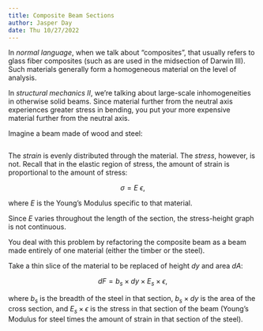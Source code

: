 ```yaml
---
title: Composite Beam Sections
author: Jasper Day
date: Thu 10/27/2022 
---
```


In *normal language*, when we talk about "composites", that usually refers to glass fiber composites (such as are used in the midsection of Darwin III). Such materials generally form a homogeneous material on the level of analysis.

In *structural mechanics II*, we're talking about large-scale inhomogeneities in otherwise solid beams. Since material further from the neutral axis experiences greater stress in bending, you put your more expensive material further from the neutral axis.

Imagine a beam made of wood and steel:

![]()

The *strain* is evenly distributed through the material. The *stress*, however, is not.  Recall that in the elastic region of stress, the amount of strain is proportional to the amount of stress:

$$
\sigma = E \ \epsilon,
$$

where $E$ is the Young's Modulus specific to that material.   

Since $E$ varies throughout the length of the section, the stress-height graph is not continuous.

You deal with this problem by refactoring the composite beam as a beam made entirely of one material (either the timber or the steel).

Take a thin slice of the material to be replaced of height $dy$ and area $dA$:

$$
dF = b_s \times dy \times E_s \times \epsilon,
$$

where $b_s$ is the breadth of the steel in that section, $b_s \times dy$ is the area of the cross section, and $E_s \times \epsilon$ is the stress in that section of the beam (Young's Modulus for steel times the amount of strain in that section of the steel).

